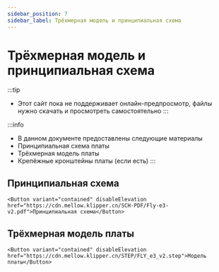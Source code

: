 ```yaml
---
sidebar_position: 7
sidebar_label: Трёхмерная модель и принципиальная схема
---
```




# Трёхмерная модель и принципиальная схема


:::tip
* Этот сайт пока не поддерживает онлайн-предпросмотр, файлы нужно скачать и просмотреть самостоятельно
:::

:::info
* В данном документе предоставлены следующие материалы
* Принципиальная схема платы
* Трёхмерная модель платы
* Крепёжные кронштейны платы (если есть)
:::

## Принципиальная схема

    <Button variant="contained" disableElevation href="https://cdn.mellow.klipper.cn/SCH-PDF/Fly-e3-v2.pdf">Принципиальная схема</Button>


## Трёхмерная модель платы

    <Button variant="contained" disableElevation href="https://cdn.mellow.klipper.cn/STEP/FLY_e3_v2.step">Модель платы</Button>

